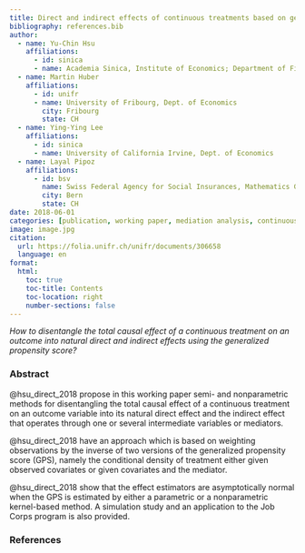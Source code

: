 ```yaml
---
title: Direct and indirect effects of continuous treatments based on generalized propensity score weighting
bibliography: references.bib
author:
  - name: Yu-Chin Hsu
    affiliations:
      - id: sinica
      - name: Academia Sinica, Institute of Economics; Department of Finance, National Central
  - name: Martin Huber
    affiliations:
      - id: unifr
      - name: University of Fribourg, Dept. of Economics
        city: Fribourg
        state: CH
  - name: Ying-Ying Lee
    affiliations:
      - id: sinica
      - name: University of California Irvine, Dept. of Economics
  - name: Layal Pipoz
    affiliations:
      - id: bsv
        name: Swiss Federal Agency for Social Insurances, Mathematics Group
        city: Bern
        state: CH
date: 2018-06-01
categories: [publication, working paper, mediation analysis, continuous treatment, weighting, generalized propensity score, UniFr, R]
image: image.jpg
citation: 
  url: https://folia.unifr.ch/unifr/documents/306658
  language: en
format:
  html:
    toc: true
    toc-title: Contents
    toc-location: right
    number-sections: false
---
```


*How to disentangle the total causal effect of a continuous treatment on an outcome into natural direct and indirect effects using the generalized propensity score?*

### Abstract

@hsu_direct_2018 propose in this working paper semi- and nonparametric methods for disentangling the total causal effect of a continuous treatment on an outcome variable into its natural direct effect and the indirect effect that operates through one or several intermediate variables or mediators.

@hsu_direct_2018 have an approach which is based on weighting observations by the inverse of two versions of the generalized propensity score (GPS), namely the conditional density of treatment either given observed covariates or given covariates and the mediator.

@hsu_direct_2018 show that the effect estimators are asymptotically normal when the GPS is estimated by either a parametric or a nonparametric kernel-based method. A simulation study and an application to the Job Corps program is also provided.

### References

::: {#refs}
:::
